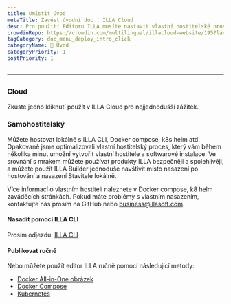 ```yaml
---
title: Umístit úvod
metaTitle: Zavést úvodní doc | ILLA Cloud
desc: Pro použití Editoru ILLA musíte nastavit vlastní hostitelské prostředí lokálně nebo použít ILLA Cloud, abyste přeskočili proces sestavení a rychle použili produkty ILLA.
crowdinRepo: https://crowdin.com/multilingual/illacloud-website/195?languages=cs&filter=basic&value=0
tagCategory: doc_menu_deploy_intro_click
categoryName: 👋 Úvod
categoryPriority: 1
postPriority: 1
---
```


* * *

## <h2 hidden>Umístit úvod</h2>

### Cloud

Zkuste jedno kliknutí použít v ILLA Cloud pro nejjednodušší zážitek.

### Samohostitelský

Můžete hostovat lokálně s ILLA CLI, Docker compose, k8s helm atd. Opakovaně jsme optimalizovali vlastní hostitelský proces, který vám během několika minut umožní vytvořit vlastní hostitele a softwarové instalace. Ve srovnání s mrakem můžete používat produkty ILLA bezpečněji a spolehlivěji, a můžete použít ILLA Builder jednoduše navštívit místo nasazení po hostování a nasazení Stavitele lokálně.

Více informací o vlastním hostiteli naleznete v Docker compose, k8 helm zaváděcích stránkách.
Pokud máte problémy s vlastním nasazením, kontaktujte nás prosím na GitHub nebo business@illasoft.com.

#### Nasadit pomocí ILLA CLI

Prosím odjezdu: [ILLA CLI](https://www.illacloud.com/docs/illa-cli)

#### Publikovat ručně

Nebo můžete použít editor ILLA ručně pomocí následující metody:

-   [Docker All-in-One obrázek](https://github.com/illacloud/deploy-illa-manually/blob/main/docker/README.md)
-   [Docker Compose](https://github.com/illacloud/deploy-illa-manually/blob/main/docker-compose/README.md)
-   [Kubernetes](https://github.com/illacloud/deploy-illa-manually/blob/main/kubernetes/README.md)
